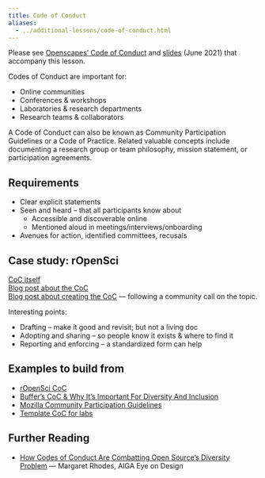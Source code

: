 ```yaml
---
title: Code of Conduct
aliases: 
  - ../additional-lessons/code-of-conduct.html
---
```


Please see [Openscapes' Code of Conduct](https://openscapes.org/code-of-conduct) and [slides](https://docs.google.com/presentation/d/11816HbwRCvnr8dFXkk8UqfSy_0O4svEoFFFyHOZ0IBE/) (June 2021) that accompany this lesson.

```{=html}
<!--- other resources
https://mozilla.github.io/open-leadership-training-series/articles/building-communities-of-contributors/write-a-code-of-conduct/
https://internethealthreport.org/2019/codes-of-conduct-in-open-source-communities/

--->
```
Codes of Conduct are important for:

-   Online communities
-   Conferences & workshops
-   Laboratories & research departments
-   Research teams & collaborators

A Code of Conduct can also be known as Community Participation Guidelines or a Code of Practice. Related valuable concepts include documenting a research group or team philosophy, mission statement, or participation agreements.

## Requirements

-   Clear explicit statements
-   Seen and heard – that all participants know about
    -   Accessible and discoverable online
    -   Mentioned aloud in meetings/interviews/onboarding
-   Avenues for action, identified committees, recusals

## Case study: rOpenSci

[CoC itself](https://ropensci.org/code-of-conduct/)\
[Blog post about the CoC](https://ropensci.org/blog/2019/01/14/conduct/)\
[Blog post about creating the CoC](https://ropensci.org/blog/2016/12/21/commcallv12-review-coc/) — following a community call on the topic.

Interesting points:

-   Drafting – make it good and revisit; but not a living doc
-   Adopting and sharing – so people know it exists & where to find it
-   Reporting and enforcing – a standardized form can help

## Examples to build from

-   [rOpenSci CoC](https://ropensci.org/code-of-conduct/)
-   [Buffer's CoC & Why It’s Important For Diversity And Inclusion](https://open.buffer.com/code-of-conduct/)
-   [Mozilla Community Participation Guidelines](https://www.mozilla.org/en-US/about/governance/policies/participation/)
-   [Template CoC for labs](https://github.com/dasaderi/Lab_CoC_templates/blob/master/CODE_OF_CONDUCT.md)

## Further Reading

-   [How Codes of Conduct Are Combatting Open Source’s Diversity Problem](https://eyeondesign.aiga.org/are-codes-of-conduct-changing-the-diversity-stats-in-open-source/) — Margaret Rhodes, AIGA Eye on Design

```{=html}
<!---

Radical gradualism RBG

seaside chats a great thing to help onboard.  

Onboarding:::: they won't know what questions to ask. Provide structure. And be deliberate about the culture. Have you tried to instill culture, or hoping it will be organic? Have to build trust and be intentional - Angela Bassa 

- Chaos monkeys -- resilience in teams like Netflix. Still give a product. Like teams: maternity leave, confs--- enable them but don't have your system fail without them

Also, offboarding.

Examples: 

- our lab codes, in these preferred languages. 
- we have shared practices for where we store data, etc, and we help each other learn 

ADC coc:
https://docs.google.com/document/d/1g5VKoKkxAcP-hm_25KJnpG3pZSkqfdOU1iFPyTjCT2s/edit

"hackathon" "documentation party". We are smart people, we have good logic. Document so that you remember, and others as well.

Folder structure: think forward and organize things in a way that would make them easier to share




First off, I love "Fishbowl" chats! That is awesome.

You can see what feels right to you but I would suggest keeping the separate. It might make sense to have the coding club less frequently; we started off as 1x/month but our Seaside Chats are each week. Here are some reasons I think it's good to have them separate – and I'll think more about this too and we can discuss more as a group (I was planning to introduce this in Cohort Calls in a few weeks but I can bump it forward too).

Fishbowl is a place to discuss things that are more lab-specific
Purpose: create deliberate lab culture and have shared organization and approaches to more fluidly as a lab (despite studying different things) and make onboarding easier for everyone
Process: discussion built off of a specific topic that someone may have spent time preparing
Examples:

        where we keep data
        how we share code with Malin and each other
        how we onboard new team members
        skill-share lab-specific techniques (genomics packages, etc)
        I have some code on X technique/stats/model I'd love to walk through
        I'm making a figure and would love feedback


Coding club is a place to skill-share to learn new coding/data science skills hands-on through tutorials. Not lab-specific; it can start with you but great if you can draw interest from others on campus and grow (which you will!). Great to include others outside your lab because 1) people outside your lab will have different skills to share so you'll have bigger pool from which to learn 2) the more people on campus with these skills the more people you have to ask for help 3) distributes time involved leading outside of your lab if others are able to teach sessions
Purpose: learn new skills not unique to your lab. Note: you don't need to create tutorials on your own; re-use other people's from online. I can help you find what you need.
Examples:

        learn R/Python/etc
        learn package X, Y, Z (there are always awesome packages coming out: text analysis, reading data directly from google sheets, scraping data from urls or PDFs, spatial analysis, tidying model output so you can plot it easily, etc)
        learn GitHub
        set up GitHub with R, practice collaborating

I hope this helps! Let me know if you want me to talk more about this. Our coding club called Eco-Data-Science actually is teaching text analysis in R on Feb 5 and you can Zoom in to see what it's like, or to code along if you'd like!

--->
```
